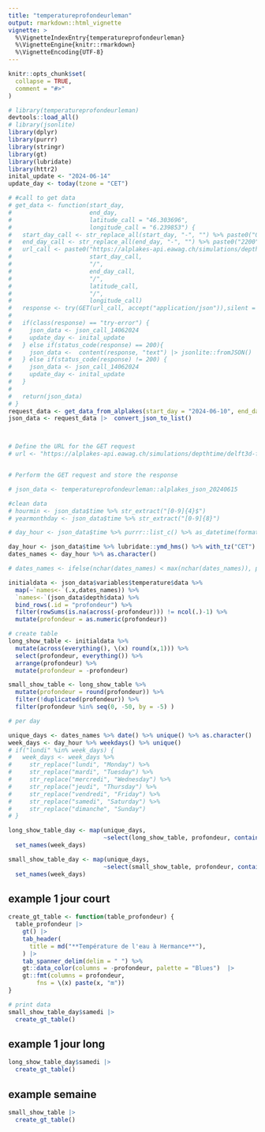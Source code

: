 ```yaml
---
title: "temperatureprofondeurleman"
output: rmarkdown::html_vignette
vignette: >
  %\VignetteIndexEntry{temperatureprofondeurleman}
  %\VignetteEngine{knitr::rmarkdown}
  %\VignetteEncoding{UTF-8}
---
```


```r
knitr::opts_chunk$set(
  collapse = TRUE,
  comment = "#>"
)
```

```r
# library(temperatureprofondeurleman)
devtools::load_all()
# library(jsonlite)
library(dplyr)
library(purrr)
library(stringr)
library(gt)
library(lubridate)
library(httr2)
inital_update <- "2024-06-14"
update_day <- today(tzone = "CET")
```

```r
# #call to get data
# get_data <- function(start_day, 
#                      end_day,
#                      latitude_call = "46.303696", 
#                      longitude_call = "6.239853") {
#   start_day_call <- str_replace_all(start_day, "-", "") %>% paste0("0100")
#   end_day_call <- str_replace_all(end_day, "-", "") %>% paste0("2200")
#   url_call <- paste0("https://alplakes-api.eawag.ch/simulations/depthtime/delft3d-flow/geneva/",
#                      start_day_call,
#                      "/",
#                      end_day_call,
#                      "/",
#                      latitude_call,
#                      "/",
#                      longitude_call)
#   response <- try(GET(url_call, accept("application/json")),silent = T)
# 
#   if(class(response) == "try-error") {
#     json_data <- json_call_14062024
#     update_day <- inital_update
#   } else if(status_code(response) == 200){
#     json_data <-  content(response, "text") |> jsonlite::fromJSON()
#   } else if(status_code(response) != 200) {
#     json_data <- json_call_14062024
#     update_day <- inital_update
#   }
# 
#   return(json_data)
# }
request_data <- get_data_from_alplakes(start_day = "2024-06-10", end_day = "2024-06-16")
json_data <- request_data |>  convert_json_to_list()



# Define the URL for the GET request
# url <- "https://alplakes-api.eawag.ch/simulations/depthtime/delft3d-flow/geneva/202406090000/202406152300/46.303696/6.239853"


# Perform the GET request and store the response
```
```r
# json_data <- temperatureprofondeurleman::alplakes_json_20240615

```


```r
#clean data
# hourmin <- json_data$time %>% str_extract("[0-9]{4}$")
# yearmonthday <- json_data$time %>% str_extract("[0-9]{8}")

# day_hour <- json_data$time %>% purrr::list_c() %>% as_datetime(format = "%Y%m%d%H%M", tz = "CET")

day_hour <- json_data$time %>% lubridate::ymd_hms() %>% with_tz("CET")
dates_names <- day_hour %>% as.character()

# dates_names <- ifelse(nchar(dates_names) < max(nchar(dates_names)), paste(dates_names, "00:00"), dates_names)

initialdata <- json_data$variables$temperature$data %>% 
  map(~`names<-`(.x,dates_names)) %>% 
  `names<-`(json_data$depth$data) %>%
  bind_rows(.id = "profondeur") %>%
  filter(rowSums(is.na(across(-profondeur))) != ncol(.)-1) %>% 
  mutate(profondeur = as.numeric(profondeur))
```


```r
# create table
long_show_table <- initialdata %>%
  mutate(across(everything(), \(x) round(x,1))) %>%
  select(profondeur, everything()) %>%
  arrange(profondeur) %>%
  mutate(profondeur = -profondeur)

small_show_table <- long_show_table %>%
  mutate(profondeur = round(profondeur)) %>%
  filter(!duplicated(profondeur)) %>%
  filter(profondeur %in% seq(0, -50, by = -5) )

# per day

unique_days <- dates_names %>% date() %>% unique() %>% as.character()
week_days <- day_hour %>% weekdays() %>% unique()
# if("lundi" %in% week_days) {
#   week_days <- week_days %>%
#     str_replace("lundi", "Monday") %>%
#     str_replace("mardi", "Tuesday") %>%
#     str_replace("mercredi", "Wednesday") %>%
#     str_replace("jeudi", "Thursday") %>%
#     str_replace("vendredi", "Friday") %>%
#     str_replace("samedi", "Saturday") %>%
#     str_replace("dimanche", "Sunday")
# }

long_show_table_day <- map(unique_days,
                           ~select(long_show_table, profondeur, contains(.x))) %>%
  set_names(week_days)

small_show_table_day <- map(unique_days,
                           ~select(small_show_table, profondeur, contains(.x))) %>%
  set_names(week_days)

```
## example 1 jour court
```r
create_gt_table <- function(table_profondeur) {
  table_profondeur |>
    gt() |>
    tab_header(
      title = md("**Température de l'eau à Hermance**"),
    ) |>
    tab_spanner_delim(delim = " ") %>%
    gt::data_color(columns = -profondeur, palette = "Blues")  |>
    gt::fmt(columns = profondeur,
        fns = \(x) paste(x, "m"))
}

```

```r
# print data
small_show_table_day$samedi |>
  create_gt_table()
```

## example 1 jour long
```r
long_show_table_day$samedi |>
  create_gt_table()
```

## example semaine
```r
small_show_table |>
  create_gt_table()
```

